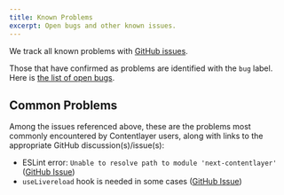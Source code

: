 ```yaml
---
title: Known Problems
excerpt: Open bugs and other known issues.
---
```


We track all known problems with [GitHub issues](https://github.com/wesbitty/wesbitty/issues).

Those that have confirmed as problems are identified with the `bug` label. Here is [the list of open bugs](https://github.com/wesbitty/wesbitty/issues?q=is%3Aissue+is%3Aopen+label%3Abug).

## Common Problems

Among the issues referenced above, these are the problems most commonly encountered by Contentlayer users, along with links to the appropriate GitHub discussion(s)/issue(s):

- ESLint error: `Unable to resolve path to module 'next-contentlayer'` ([GitHub Issue](https://github.com/wesbitty/wesbitty/issues/48#issuecomment-1097753073))
- `useLivereload` hook is needed in some cases ([GitHub Issue](https://github.com/wesbitty/wesbitty/issues/135))
